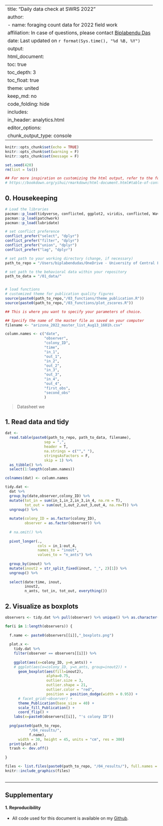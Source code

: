 
---
title: "Daily data check at SWRS 2022"
author:
- name: foraging count data for 2022 field work
  affiliation: In case of questions, please contact [Biplabendu Das](https://biplabendu.github.io/homepage/)
date: Last updated on `r format(Sys.time(), "%d %B, %Y")`
output:
  html_document:
    toc: true
    toc_depth: 3
    toc_float: true
    theme: united
    keep_md: no
    code_folding: hide
    includes:
      in_header: analytics.html
editor_options: 
  chunk_output_type: console
---


```r
knitr::opts_chunk$set(echo = TRUE)
knitr::opts_chunk$set(warning = F)
knitr::opts_chunk$set(message = F)

set.seed(420)
rm(list = ls())

## For more inspiration on customizing the html output, refer to the following:
# https://bookdown.org/yihui/rmarkdown/html-document.html#table-of-contents

```


## 0. Housekeeping

```r

# Load the libraries
pacman::p_load(tidyverse, conflicted, ggplot2, viridis, conflicted, WaveletComp)
pacman::p_load(patchwork)
pacman::p_load(lubridate)

# set conflict preference
conflict_prefer("select", "dplyr")
conflict_prefer("filter", "dplyr")
conflict_prefer("union", "dplyr")
conflict_prefer("lag", "dplyr")

# set path to your working directory (change, if necessary)
path_to_repo = "/Users/biplabendudas/OneDrive - University of Central Florida/UCF de bekker/PostDoc/Labs/Gordon/04_research/2022/01_field_season_2022/04_field_work/02_rprojects/01_checking_data"

# set path to the behavioral data within your repository 
path_to_data = "/01_data/"


# load functions
# customized theme for publication quality figures
source(paste0(path_to_repo,"/03_functions/theme_publication.R"))
source(paste0(path_to_repo,"/03_functions/plot_zscores.R"))

```


```r

## This is where you want to specify your parameters of choice.

## Specify the name of the master file as saved on your computer
filename <- "arizona_2022_master_list_Aug13_1601h.csv"

column.names <- c("date",
                  "observer",
                  "colony_ID",
                  "time",
                  "in_1",
                  "out_1",
                  "in_2",
                  "out_2",
                  "in_3",
                  "out_3",
                  "in_4",
                  "out_4",
                  "first_obs",
                  "second_obs"
                  )

```

> Datasheet we

## 1. Read data and tidy

```r

dat <- 
  read.table(paste0(path_to_repo, path_to_data, filename),
                  sep = ",",
                  header = T,
                  na.strings = c(""," "),
                  stringsAsFactors = F,
                  skip = 1) %>% 
  as_tibble() %>% 
  select(1:length(column.names))

colnames(dat) <- column.names

tidy.dat <- 
  dat %>% 
  group_by(date,observer,colony_ID) %>% 
  mutate(tot_in = sum(in_1,in_2,in_3,in_4, na.rm = T),
         tot_out = sum(out_1,out_2,out_3,out_4, na.rm=T)) %>% 
  ungroup() %>% 
  
  mutate(colony_ID = as.factor(colony_ID),
         observer = as.factor(observer)) %>% 
  
  # na.omit() %>% 
  
  pivot_longer(.,
               cols = in_1:out_4,
               names_to = "inout",
               values_to = "n_ants") %>% 
  
  group_by(inout) %>% 
  mutate(inout2 = str_split_fixed(inout, "_", 2)[1]) %>%
  ungroup() %>% 
  
  select(date:time, inout, 
         inout2,
         n_ants, tot_in, tot_out, everything())
```

## 2. Visualize as boxplots

```r
observers <- tidy.dat %>% pull(observer) %>% unique() %>% as.character()

for(i in 1:length(observers)) {
  
  f.name <- paste0(observers[[i]],"_boxplots.png")
  
  plot.x <- 
    tidy.dat %>% 
    filter(observer == observers[[i]]) %>% 
    
    ggplot(aes(x=colony_ID, y=n_ants)) +
    # ggplot(aes(x=colony_ID, y=n_ants, group=inout2)) +
      geom_boxplot(aes(fill=inout2), 
                   alpha=0.75, 
                   outlier.size = 3,
                   outlier.shape = 21,
                   outlier.color = "red",
                   position = position_dodge(width = 0.95)) +
      # facet_grid(~observer) +
      theme_Publication(base_size = 40) +
      scale_fill_Publication() +
      coord_flip() +
    labs(x=paste0(observers[[i]], "'s colony ID"))
  
  png(paste0(path_to_repo,
           "/04_results/",
           f.name), 
      width = 30, height = 45, units = "cm", res = 300)
  print(plot.x)
  trash <- dev.off()
  
}


```


```r

files <- list.files(paste0(path_to_repo, "/04_results/"), full.names = T)
knitr::include_graphics(files)
  
```

___

## Supplementary

#### 1. Reproducibility

- All code used for this document is available on my [Github](https://github.com/biplabendu/homepage/blob/master/IUSSI2022.Rmd).
